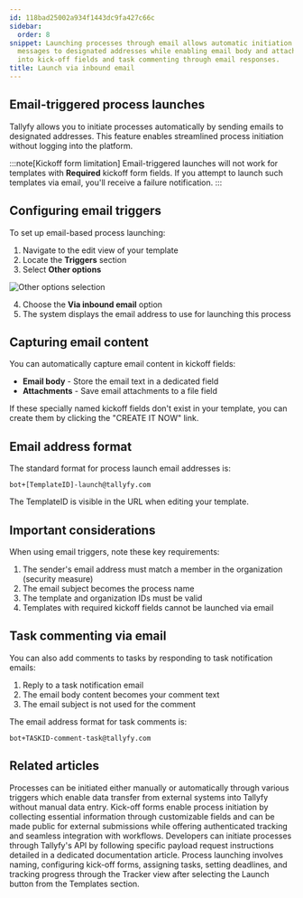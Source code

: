 ```yaml
---
id: 118bad25002a934f1443dc9fa427c66c
sidebar:
  order: 8
snippet: Launching processes through email allows automatic initiation by sending
  messages to designated addresses while enabling email body and attachment capture
  into kick-off fields and task commenting through email responses.
title: Launch via inbound email
---
```


## Email-triggered process launches

Tallyfy allows you to initiate processes automatically by sending emails to designated addresses. This feature enables streamlined process initiation without logging into the platform.

:::note[Kickoff form limitation]
Email-triggered launches will not work for templates with **Required** kickoff form fields. If you attempt to launch such templates via email, you'll receive a failure notification.
:::

## Configuring email triggers

To set up email-based process launching:

1. Navigate to the edit view of your template
2. Locate the **Triggers** section
3. Select **Other options**

![Other options selection](https://screenshots.tallyfy.com/tallyfy%2Fpro%2Fdesktop-light-select-other-options-triggers.png)

4. Choose the **Via inbound email** option
5. The system displays the email address to use for launching this process

## Capturing email content

You can automatically capture email content in kickoff fields:

* **Email body** - Store the email text in a dedicated field
* **Attachments** - Save email attachments to a file field

If these specially named kickoff fields don't exist in your template, you can create them by clicking the "CREATE IT NOW" link.

## Email address format

The standard format for process launch email addresses is:

```
bot+[TemplateID]-launch@tallyfy.com
```

The TemplateID is visible in the URL when editing your template.

## Important considerations

When using email triggers, note these key requirements:

1. The sender's email address must match a member in the organization (security measure)
2. The email subject becomes the process name
3. The template and organization IDs must be valid
4. Templates with required kickoff fields cannot be launched via email

## Task commenting via email

You can also add comments to tasks by responding to task notification emails:

1. Reply to a task notification email
2. The email body content becomes your comment text
3. The email subject is not used for the comment

The email address format for task comments is:

```
bot+TASKID-comment-task@tallyfy.com
```


## Related articles
<CardGrid>
<LinkTitleCard header="<b>Launching > Triggers</b>" href="/products/pro/launching/triggers/" > Processes can be initiated either manually or automatically through various triggers which enable data transfer from external systems into Tallyfy without manual data entry. </LinkTitleCard>
<LinkTitleCard header="<b>Triggers > Launch via a kick-off form</b>" href="/products/pro/launching/triggers/kick-off-forms/" > Kick-off forms enable process initiation by collecting essential information through customizable fields and can be made public for external submissions while offering authenticated tracking and seamless integration with workflows. </LinkTitleCard>
<LinkTitleCard header="<b>Triggers > Launch via API</b>" href="/products/pro/launching/triggers/via-api/" > Developers can initiate processes through Tallyfy's API by following specific payload request instructions detailed in a dedicated documentation article. </LinkTitleCard>
<LinkTitleCard header="<b>Tutorials > Launch a process</b>" href="/products/pro/tutorials/your-first-process/" > Process launching involves naming, configuring kick-off forms, assigning tasks, setting deadlines, and tracking progress through the Tracker view after selecting the Launch button from the Templates section. </LinkTitleCard>
</CardGrid>